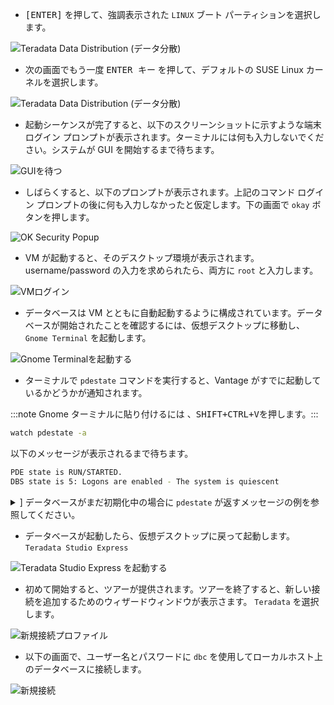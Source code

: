 -  <kbd>[ENTER]</kbd> を押して、強調表示された `LINUX` ブート パーティションを選択します。

![Teradata Data Distribution (データ分散)](../images/run-vantage/boot-manager-menu.png)

- 次の画面でもう一度 <kbd>ENTER キー</kbd> を押して、デフォルトの SUSE Linux カーネルを選択します。

![Teradata Data Distribution (データ分散)](../images/run-vantage/grub-menu.png)

- 起動シーケンスが完了すると、以下のスクリーンショットに示すような端末ログイン プロンプトが表示されます。ターミナルには何も入力しないでください。システムが GUI を開始するまで待ちます。

![GUIを待つ](../images/run-vantage/wait-for-gui.png)

- しばらくすると、以下のプロンプトが表示されます。上記のコマンド ログイン プロンプトの後に何も入力しなかったと仮定します。下の画面で `okay` ボタンを押します。

![OK Security Popup](../images/run-vantage/okay-the-security-popup.png)

- VM が起動すると、そのデスクトップ環境が表示されます。username/password  の入力を求められたら、両方に `root` と入力します。

![VMログイン](../images/run-vantage/vm.login.png)

- データベースは VM とともに自動起動するように構成されています。データベースが開始されたことを確認するには、仮想デスクトップに移動し、`Gnome Terminal` を起動します。

![Gnome Terminalを起動する](../images/run-vantage/start-gnome-terminal.png)

- ターミナルで `pdestate` コマンドを実行すると、Vantage がすでに起動しているかどうかが通知されます。

:::note Gnome ターミナルに貼り付けるには 、<kbd>SHIFT+CTRL+V</kbd>を押します。:::

```bash
watch pdestate -a
```

以下のメッセージが表示されるまで待ちます。

```bash
PDE state is RUN/STARTED.
DBS state is 5: Logons are enabled - The system is quiescent
```

<details>  <summary>] データベースがまだ初期化中の場合に <code>pdestate</code> が返すメッセージの例を参照してください。</summary><pre> PDE state is DOWN/HARDSTOP. PDE state is START/NETCONFIG. PDE state is START/GDOSYNC. PDE state is START/TVSASTART. PDE state is START/READY. PDE state is RUN/STARTED. DBS state is 1/1: DBS Startup - Initializing DBS Vprocs PDE state is RUN/STARTED. DBS state is 1/5: DBS Startup - Voting for Transaction Recovery PDE state is RUN/STARTED. DBS state is 1/4: DBS Startup - Starting PE Partitions PDE state is RUN/STARTED. </pre> </details>

- データベースが起動したら、仮想デスクトップに戻って起動します。 `Teradata Studio Express`

![Teradata Studio Express を起動する](../images/run-vantage/start-teradata-studio-express.png)

- 初めて開始すると、ツアーが提供されます。ツアーを終了すると、新しい接続を追加するためのウィザードウィンドウが表示さます。 `Teradata` を選択します。

![新規接続プロファイル](../images/run-vantage/new.connection.profile.png)

- 以下の画面で、ユーザー名とパスワードに `dbc` を使用してローカルホスト上のデータベースに接続します。

![新規接続](../images/run-vantage/new.connection.png)
